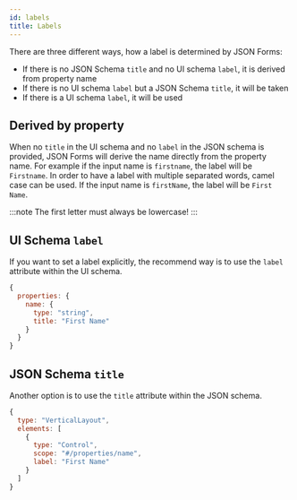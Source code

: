 ---
id: labels
title: Labels
---


There are three different ways, how a label is determined by JSON Forms:
- If there is no JSON Schema `title` and no UI schema `label`, it is derived from property name
- If there is no UI schema `label` but a JSON Schema `title`, it will be taken
- If there is a UI schema `label`, it will be used

## Derived by property

When no `title` in the UI schema and no `label` in the JSON schema is provided, JSON Forms will derive the name directly from the property name.
For example if the input name is `firstname`, the label will be `Firstname`.
In order to have a label with multiple separated words, camel case can be used.
If the input name is `firstName`, the label will be `First Name`.

:::note
The first letter must always be lowercase!
:::

<PropertyLabel />

## UI Schema `label`

If you want to set a label explicitly, the recommend way is to use the `label` attribute within the UI schema.

```js
{
  properties: {
    name: {
      type: "string",
      title: "First Name"
    }
  }
}
```

<UiSchemaLabel />

## JSON Schema `title`

Another option is to use the `title` attribute within the JSON schema.

```js
{
  type: "VerticalLayout",
  elements: [
    {
      type: "Control",
      scope: "#/properties/name",
      label: "First Name"
    }
  ]
}
```

<SchemaLabel />
